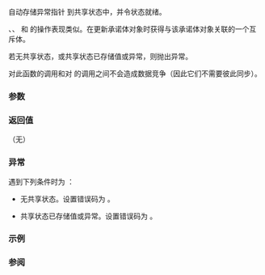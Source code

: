 {{cpp/thread/promise/title|set_exception}}
{{cpp/thread/promise/navbar}}
{{ddcl|since=c++11|
void set_exception( std::exception_ptr p );
}}

自动存储异常指针 {{c|p}} 到共享状态中，并令状态就绪。

{{lc|set_value}}、{{tt|set_exception}}、{{lc|set_value_at_thread_exit}} 和 {{lc|set_exception_at_thread_exit}} 的操作表现类似。在更新承诺体对象时获得与该承诺体对象关联的一个互斥体。

若无共享状态，或共享状态已存储值或异常，则抛出异常。

对此函数的调用和对 {{lc|get_future}} 的调用之间不会造成数据竞争（因此它们不需要彼此同步）。

===参数===
{{par begin}}
{{par|p|要存储的异常指针。若 {{c|p}} 为空则行为未定义}}
{{par end}}

===返回值===
（无）

===异常===
遇到下列条件时为 {{lc|std::future_error}}：

* {{c|*this}} 无共享状态。设置错误码为 {{ltt|cpp/thread/future_errc|no_state}}。

* 共享状态已存储值或异常。设置错误码为 {{ltt|cpp/thread/future_errc|promise_already_satisfied}}。

===示例===
{{example
|code=
#include &lt;future&gt;
#include &lt;iostream&gt;
#include &lt;thread&gt;

int main()
{
    std::promise&lt;int&gt; p;
    std::future&lt;int&gt; f = p.get_future();

    std::thread t([&amp;p]
    {
        try
        {
            // 可能抛出的代码
            throw std::runtime_error("Example");
        }
        catch (...)
        {
            try
            {
                // 将抛出的任何异常存储到承诺体中
                p.set_exception(std::current_exception());
                // 或代之以抛出一个自定义异常
                // p.set_exception(std::make_exception_ptr(MyException("mine")));
            }
            catch(...) {} // set_exception() 亦可能抛出
        }
    });

    try
    {
        std::cout &lt;&lt; f.get();
    }
    catch (const std::exception&amp; e)
    {
        std::cout &lt;&lt; "来自线程的异常: " &lt;&lt; e.what() &lt;&lt; '\n';
    }
    t.join();
}
|output=
来自线程的异常: Example
}}

===参阅===
{{dsc begin}}
{{dsc inc|cpp/thread/promise/dsc set_exception_at_thread_exit}}
{{dsc end}}

{{langlinks|de|en|es|fr|it|ja|pt|ru}}